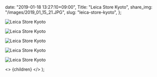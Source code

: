 
  date: "2019-01-18 13:27:10+09:00",
  Title: "Leica Store Kyoto",
  share_img: "/images/2019_01_15_21.JPG",
  slug: "leica-store-kyoto",
};

![Leica Store Kyoto](/images/2019_01_15_20.JPG)

![Leica Store Kyoto](/images/2019_01_15_21.JPG)

![Leica Store Kyoto](/images/2019_01_15_22.JPG)

![Leica Store Kyoto](/images/2019_01_15_23.JPG)

![Leica Store Kyoto](/images/2019_01_15_24.JPG)

  <>
    <Head>
      <title>{meta.Title} | 異郷好実</title>
    </Head>
    <PostLayout meta={meta}>{children}</PostLayout>
  </>
);
